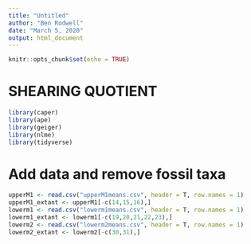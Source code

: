```yaml
---
title: "Untitled"
author: "Ben Rodwell"
date: "March 5, 2020"
output: html_document
---
```


```r
knitr::opts_chunk$set(echo = TRUE)
```

# SHEARING QUOTIENT




```r
library(caper)
library(ape)
library(geiger)
library(nlme)
library(tidyverse)
```

# Add data and remove fossil taxa


```r
upperM1 <- read.csv("upperM1means.csv", header = T, row.names = 1)
upperM1_extant <- upperM1[-c(14,15,16),]
lowerm1 <- read.csv("lowerm1means.csv", header = T, row.names = 1)
lowerm1_extant <- lowerm1[-c(19,20,21,22,23),]
lowerm2 <- read.csv("lowerm2means.csv", header = T, row.names = 1)
lowerm2_extant <- lowerm2[-c(30,31),]
```



